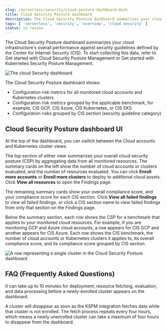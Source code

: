 ```yaml
---
slug: /serverless/security/cloud-posture-dashboard-dash
title: Cloud Security Posture dashboard
description: The Cloud Security Posture dashboard summarizes your cloud infrastructure's performance on CIS security benchmarks.
tags: [ 'serverless', 'security', 'overview', 'cloud security' ]
status: in review
---
```


<DocBadge template="technical preview" />
<div id="cloud-posture-dashboard"></div>

The Cloud Security Posture dashboard summarizes your cloud infrastructure's overall performance against <DocLink slug="/serverless/security/benchmark-rules">security guidelines</DocLink> defined by the Center for Internet Security (CIS). To start collecting this data, refer to <DocLink slug="/serverless/security/cspm-get-started">Get started with Cloud Security Posture Management</DocLink> or <DocLink slug="/serverless/security/get-started-with-kspm">Get started with Kubernetes Security Posture Management</DocLink>.

![The cloud Security dashboard](../images/cloud-posture-dashboard/-dashboards-cloud-sec-dashboard.png)

The Cloud Security Posture dashboard shows:

* Configuration risk metrics for all monitored cloud accounts and Kubernetes clusters
* Configuration risk metrics grouped by the applicable benchmark, for example, CIS GCP, CIS Azure, CIS Kubernetes, or CIS EKS
* Configuration risks grouped by CIS section (security guideline category)


<div id="cloud-posture-dashboard-UI"></div>

## Cloud Security Posture dashboard UI

At the top of the dashboard, you can switch between the Cloud accounts and Kubernetes cluster views.

The top section of either view summarizes your overall cloud security posture (CSP) by aggregating data from all monitored resources. The summary cards on the left show the number of cloud accounts or clusters evaluated, and the number of resources evaluated. You can click **Enroll more accounts** or **Enroll more clusters** to deploy to additional cloud assets. Click **View all resources** to open the <DocLink slug="/serverless/security/cspm-findings-page">Findings page</DocLink>. 

The remaining summary cards show your overall compliance score, and your compliance score for each CIS section. Click **View all failed findings** to view all failed findings, or click a CIS section name to view failed findings from only that section on the Findings page.

Below the summary section, each row shows the CSP for a benchmark that applies to your monitored cloud resources. For example, if you are monitoring GCP and Azure cloud accounts, a row appears for CIS GCP and another appears for CIS Azure. Each row shows the CIS benchmark, the number of cloud accounts or Kubernetes clusters it applies to, its overall compliance score, and its compliance score grouped by CIS section. 

![A row representing a single cluster in the Cloud Security Posture dashboard](../images/cloud-posture-dashboard/-dashboards-cloud-sec-dashboard-individual-row.png)

<div id="cloud-posture-dashboard-faq"></div>

## FAQ (Frequently Asked Questions)

<DocAccordion buttonContent="When do newly-enrolled clusters appear on the dashboard?">

It can take up to 10 minutes for deployment, resource fetching, evaluation, and data processing before a newly-enrolled cluster appears on the dashboard.

</DocAccordion>

<DocAccordion buttonContent="When do unenrolled clusters disappear from the dashboard?">

A cluster will disappear as soon as the KSPM integration fetches data while that cluster is not enrolled. The fetch process repeats every four hours, which means a newly unenrolled cluster can take a maximum of four hours to disappear from the dashboard.

</DocAccordion>
